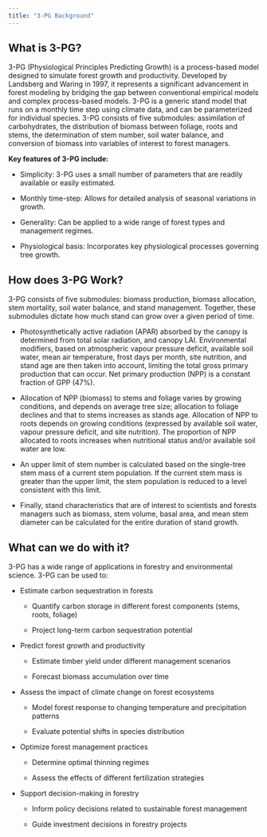 ```yaml
---
title: "3-PG Background"
---
```


## What is 3-PG?

3-PG (Physiological Principles Predicting Growth) is a process-based model designed to simulate forest growth and productivity. Developed by Landsberg and Waring in 1997, it represents a significant advancement in forest modeling by bridging the gap between conventional empirical models and complex process-based models. 3-PG is a generic stand model that runs on a monthly time step using climate data, and can be parameterized for individual species. 3-PG consists of five submodules: assimilation of carbohydrates, the distribution of biomass between foliage, roots and stems, the determination of stem number, soil water balance, and conversion of biomass into variables of interest to forest managers.

**Key features of 3-PG include:**

-   Simplicity: 3-PG uses a small number of parameters that are readily available or easily estimated.

-   Monthly time-step: Allows for detailed analysis of seasonal variations in growth.

-   Generality: Can be applied to a wide range of forest types and management regimes.

-   Physiological basis: Incorporates key physiological processes governing tree growth.

## How does 3-PG Work?

3-PG consists of five submodules: biomass production, biomass allocation, stem mortality, soil water balance, and stand management. Together, these submodules dictate how much stand can grow over a given period of time.

-   Photosynthetically active radiation (APAR) absorbed by the canopy is determined from total solar radiation, and canopy LAI. Environmental modifiers, based on atmospheric vapour pressure deficit, available soil water, mean air temperature, frost days per month, site nutrition, and stand age are then taken into account, limiting the total gross primary production that can occur. Net primary production (NPP) is a constant fraction of GPP (47%).

-   Allocation of NPP (biomass) to stems and foliage varies by growing conditions, and depends on average tree size; allocation to foliage declines and that to stems increases as stands age. Allocation of NPP to roots depends on growing conditions (expressed by available soil water, vapour pressure deficit, and site nutrition). The proportion of NPP allocated to roots increases when nutritional status and/or available soil water are low.

-   An upper limit of stem number is calculated based on the single-tree stem mass of a current stem population. If the current stem mass is greater than the upper limit, the stem population is reduced to a level consistent with this limit.

-   Finally, stand characteristics that are of interest to scientists and forests managers such as biomass, stem volume, basal area, and mean stem diameter can be calculated for the entire duration of stand growth.

## What can we do with it?

3-PG has a wide range of applications in forestry and environmental science. 3-PG can be used to:

-   Estimate carbon sequestration in forests

    -   Quantify carbon storage in different forest components (stems, roots, foliage)

    -   Project long-term carbon sequestration potential

-   Predict forest growth and productivity

    -   Estimate timber yield under different management scenarios

    -   Forecast biomass accumulation over time

-   Assess the impact of climate change on forest ecosystems

    -   Model forest response to changing temperature and precipitation patterns

    -   Evaluate potential shifts in species distribution

-   Optimize forest management practices

    -   Determine optimal thinning regimes

    -   Assess the effects of different fertilization strategies

-   Support decision-making in forestry

    -   Inform policy decisions related to sustainable forest management

    -   Guide investment decisions in forestry projects
